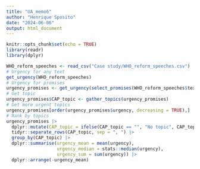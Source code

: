 ```yaml
---
title: "UA_memo6"
author: "Henrique Sposito"
date: "2024-06-06"
output: html_document
---
```


```r
knitr::opts_chunk$set(echo = TRUE)
library(readr)
library(dplyr)
```

```r
WHO_reform_speeches <- read_csv("Case study/WHO_reform_speeches.csv")
# Urgency for any text
get_urgency(WHO_reform_speeches)
# Urgency for promises
urgency_promises <- get_urgency(select_promises(WHO_reform_speeches$text))
# Get topic
urgency_promises$CAP_topic <- gather_topics(urgency_promises) 
# Get more urgent topics
urgency_promises[order(urgency_promises$urgency, decreasing = TRUE),]
# Rank by topics
urgency_promises |>
  dplyr::mutate(CAP_topic = ifelse(CAP_topic == "", "No topic", CAP_topic)) |>
  tidyr::separate_rows(CAP_topic, sep = ", ") |>
  group_by(CAP_topic) |>
  dplyr::summarise(urgency_mean = mean(urgency),
                   urgency_median = stats::median(urgency),
                   urgency_sum = sum(urgency)) |>
  dplyr::arrange(-urgency_mean)
```
